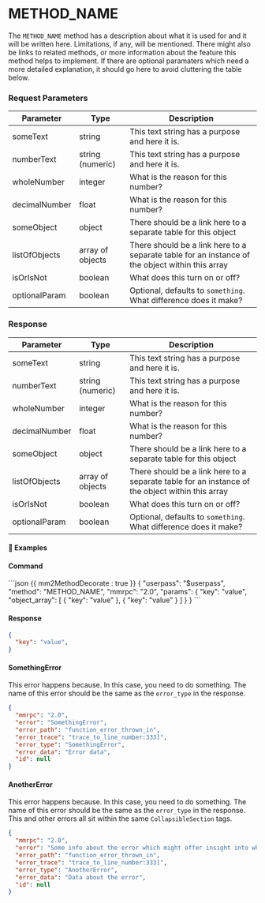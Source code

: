 # METHOD_NAME

The `METHOD_NAME` method has a description about what it is used for and it will be written here. Limitations, if any, will be mentioned. There might also be links to related methods, or more information about the feature this method helps to implement. If there are optional paramaters which need a more detailed explanation, it should go here to avoid cluttering the table below.


### Request Parameters

| Parameter     | Type             | Description                                                                                     |
| ------------- | ---------------- | ----------------------------------------------------------------------------------------------- |
| someText      | string           | This text string has a purpose and here it is.                                                  |
| numberText    | string (numeric) | This text string has a purpose and here it is.                                                  |
| wholeNumber   | integer          | What is the reason for this number?                                                             |
| decimalNumber | float            | What is the reason for this number?                                                             |
| someObject    | object           | There should be a link here to a separate table for this object                                 |
| listOfObjects | array of objects | There should be a link here to a separate table for an instance of the object within this array |
| isOrIsNot     | boolean          | What does this turn on or off?                                                                  |
| optionalParam | boolean          | Optional, defaults to `something`. What difference does it make?                                |


### Response 

| Parameter     | Type             | Description                                                                                     |
| --------------| ---------------- | ----------------------------------------------------------------------------------------------- |
| someText      | string           | This text string has a purpose and here it is.                                                  |
| numberText    | string (numeric) | This text string has a purpose and here it is.                                                  |
| wholeNumber   | integer          | What is the reason for this number?                                                             |
| decimalNumber | float            | What is the reason for this number?                                                             |
| someObject    | object           | There should be a link here to a separate table for this object                                 |
| listOfObjects | array of objects | There should be a link here to a separate table for an instance of the object within this array |
| isOrIsNot     | boolean          | What does this turn on or off?                                                                  |
| optionalParam | boolean          | Optional, defaults to `something`. What difference does it make?                                |


#### 📌 Examples

#### Command

<CodeGroup title="" tag="POST" label="METHOD_NAME">
```json {{ mm2MethodDecorate : true }}
{
    "userpass": "$userpass",
    "method": "METHOD_NAME",
    "mmrpc": "2.0",
    "params": {
        "key": "value",
        "object_array": [
            {
                "key": "value"
            },
            {
                "key": "value"
            }
        ]
    }
}
```
</CodeGroup>


<CollapsibleSection expandedText='Hide Response' collapsedText='Show Response'>

#### Response

```json
{
  "key": "value",
}
```

</CollapsibleSection>


<CollapsibleSection expandedText='Hide Errors' collapsedText='Show Errors'>

#### SomethingError

This error happens because. In this case, you need to do something.
The name of this error should be the same as the `error_type` in the response.

```json
{
  "mmrpc": "2.0",
  "error": "SomethingError",
  "error_path": "function_error_thrown_in",
  "error_trace": "trace_to_line_number:333]",
  "error_type": "SomethingError",
  "error_data": "Error data",
  "id": null
}
```

#### AnotherError

This error happens because. In this case, you need to do something.
The name of this error should be the same as the `error_type` in the response.
This and other errors all sit within the same `CollapsibleSection` tags.

```json
{
  "mmrpc": "2.0",
  "error": "Some info about the error which might offer insight into what went wrong",
  "error_path": "function_error_thrown_in",
  "error_trace": "trace_to_line_number:333]",
  "error_type": "AnotherError",
  "error_data": "Data about the error",
  "id": null
}
```

</CollapsibleSection>
